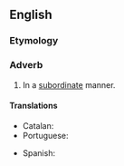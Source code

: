==English==

===Etymology===
{{suffix|en|subordinate|ly}}

===Adverb===
{{en-adv}}

# In a [[subordinate]] manner.

====Translations====
{{trans-top|in a subordinate manner}}
* Catalan: {{t+|ca|subordinadament}}
* Portuguese: {{t|pt|subordinadamente}}
{{trans-mid}}
* Spanish: {{t|es|subordinadamente}}
{{trans-bottom}}